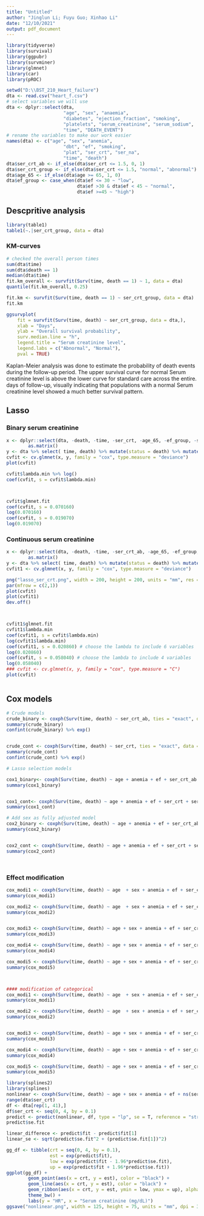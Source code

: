 ```yaml
---
title: "Untitled"
author: "Jinglun Li; Fuyu Guo; Xinhao Li"
date: "12/10/2021"
output: pdf_document
---
```


```r
library(tidyverse)
library(survival)
library(ggpubr)
library(survminer)
library(glmnet)
library(car)
library(pROC)
```


```r
setwd("D:\\BST_210_Heart_failure")
dta <- read.csv("heart_f.csv")
# select variables we will use
dta <- dplyr::select(dta,
                     "age", "sex", "anaemia",
                     "diabetes", "ejection_fraction", "smoking",
                     "platelets", "serum_creatinine", "serum_sodium",
                     "time", "DEATH_EVENT")
# rename the variables to make our work easier
names(dta) <- c("age", "sex", "anemia",
                     "dbt", "ef", "smoking",
                     "plat", "ser_crt", "ser_na",
                     "time", "death")
dta$ser_crt_ab <- if_else(dta$ser_crt <= 1.5, 0, 1)
dta$ser_crt_group <- if_else(dta$ser_crt <= 1.5, "normal", "abnormal")
dta$age_65 <- if_else(dta$age >= 65, 1, 0)
dta$ef_group <- case_when(dta$ef <= 30 ~ "low",
                          dta$ef >30 & dta$ef < 45 ~ "normal",
                          dta$ef >=45 ~ "high")
```



## Descpritive analysis 
```r
library(table1)
table1(~.|ser_crt_group, data = dta)
```

### KM-curves

```r
# checked the overall person times
sum(dta$time)
sum(dta$death == 1)
median(dta$time)
fit.km_overall <- survfit(Surv(time, death == 1) ~ 1, data = dta)
quantile(fit.km_overall, 0.25)
```


```r
fit.km <- survfit(Surv(time, death == 1) ~ ser_crt_group, data = dta)
fit.km
```


```r
ggsurvplot(
    fit = survfit(Surv(time, death) ~ ser_crt_group, data = dta,),
    xlab = "Days", 
    ylab = "Overall survival probability",
    surv.median.line = "h",
    legend.title = "Serum creatinine level",
    legend.labs = c("Abnormal", "Normal"),
    pval = TRUE)
```


Kaplan-Meier analysis was done to estimate the probability of death events during the follow-up period. The upper survival curve for normal Serum creatinine level is above the lower curve for standard care across the entire. days of follow-up, visually indicating that populations with a normal Serum creatinine level showed a much better survival pattern. 


## Lasso

### Binary serum creatinine
```r
x <- dplyr::select(dta, -death, -time, -ser_crt, -age_65, -ef_group, -ser_crt_group) %>% 
        as.matrix() 
y <- dta %>% select( time, death) %>% mutate(status = death) %>% mutate(death = NULL) %>% as.matrix() 
cvfit <- cv.glmnet(x, y, family = "cox", type.measure = "deviance")
plot(cvfit)

cvfit$lambda.min %>% log()
coef(cvfit, s = cvfit$lambda.min)



cvfit$glmnet.fit
coef(cvfit, s = 0.070160)
log(0.070160)
coef(cvfit, s = 0.019070)
log(0.019070)
```


### Continuous serum creatinine
```r
x <- dplyr::select(dta, -death, -time, -ser_crt_ab, -age_65, -ef_group, -ser_crt_group) %>% 
        as.matrix() 
y <- dta %>% select( time, death) %>% mutate(status = death) %>% mutate(death = NULL) %>% as.matrix() 
cvfit1 <- cv.glmnet(x, y, family = "cox", type.measure = "deviance")

png("lasso_ser_crt.png", width = 200, height = 200, units = "mm", res = 300)
par(mfrow = c(2,1))
plot(cvfit)
plot(cvfit1)
dev.off()



cvfit1$glmnet.fit
cvfit1$lambda.min
coef(cvfit1, s = cvfit$lambda.min)
log(cvfit1$lambda.min)
coef(cvfit1, s = 0.020860) # choose the lambda to include 6 variables
log(0.020860)
coef(cvfit, s = 0.058040) # choose the lambda to include 4 variables
log(0.058040)
### cvfit <- cv.glmnet(x, y, family = "cox", type.measure = "C")
plot(cvfit)



```


## Cox models

```r
# Crude models
crude_binary <- coxph(Surv(time, death) ~ ser_crt_ab, ties = "exact", data = dta)
summary(crude_binary)
confint(crude_binary) %>% exp()


crude_cont <- coxph(Surv(time, death) ~ ser_crt, ties = "exact", data = dta)
summary(crude_cont)
confint(crude_cont) %>% exp()

# Lasso selection models

cox1_binary<- coxph(Surv(time, death) ~ age + anemia + ef + ser_crt_ab + ser_na, ties = "exact", data = dta)
summary(cox1_binary)


cox1_cont<- coxph(Surv(time, death) ~ age + anemia + ef + ser_crt + ser_na, ties = "exact", data = dta)
summary(cox1_cont)

# Add sex as fully adjusted model
cox2_binary <- coxph(Surv(time, death) ~ age + anemia + ef + ser_crt_ab + ser_na + sex, ties = "exact", data = dta)
summary(cox2_binary)


cox2_cont <- coxph(Surv(time, death) ~ age + anemia + ef + ser_crt + ser_na + sex, ties = "exact", data = dta)
summary(cox2_cont)




```

### Effect modification

```r

cox_modi1 <- coxph(Surv(time, death) ~ age  + sex + anemia + ef + ser_crt + ser_na + ser_crt*age, ties = "exact", data = dta)
summary(cox_modi1)

cox_modi2 <- coxph(Surv(time, death) ~ age  + sex + anemia + ef + ser_crt + ser_na + ser_crt*sex, ties = "exact", data = dta)
summary(cox_modi2)


cox_modi3 <- coxph(Surv(time, death) ~ age + sex + anemia + ef + ser_crt + ser_na + ser_crt*anemia, ties = "exact", data = dta)
summary(cox_modi3)

cox_modi4 <- coxph(Surv(time, death) ~ age + sex + anemia + ef + ser_crt + ser_na + ser_crt*ef, ties = "exact", data = dta)
summary(cox_modi4)

cox_modi5 <- coxph(Surv(time, death) ~ age + sex + anemia + ef + ser_crt + ser_na + ser_crt*ser_na, ties = "exact", data = dta)
summary(cox_modi5)




```


```r
#### modification of categorical 
cox_modi1 <- coxph(Surv(time, death) ~ age  + sex + anemia + ef + ser_crt_ab + ser_na + ser_crt_ab:age, ties = "exact", data = dta)
summary(cox_modi1)

cox_modi2 <- coxph(Surv(time, death) ~ age  + sex + anemia + ef + ser_crt_ab + ser_na + ser_crt_ab:sex, ties = "exact", data = dta)
summary(cox_modi2)


cox_modi3 <- coxph(Surv(time, death) ~ age + sex + anemia + ef + ser_crt_ab + ser_na + ser_crt_ab:anemia, ties = "exact", data = dta)
summary(cox_modi3)

cox_modi4 <- coxph(Surv(time, death) ~ age + sex + anemia + ef + ser_crt_ab + ser_na + ser_crt_ab:ef, ties = "exact", data = dta)
summary(cox_modi4)

cox_modi5 <- coxph(Surv(time, death) ~ age + sex + anemia + ef + ser_crt_ab + ser_na + ser_crt_ab:ser_na, ties = "exact", data = dta)
summary(cox_modi5)
```





```r
library(splines2)
library(splines)
nonlinear <- coxph(Surv(time, death) ~ age + sex + anemia + ef + ns(ser_crt, df = 3) + ser_na, ties = "exact", data = dta)
range(dta$ser_crt)
df <- dta[rep(1, 41),]
df$ser_crt <- seq(0, 4, by = 0.1)
predict <- predict(nonlinear, df, type = "lp", se = T, reference = "strata")
predict$se.fit

linear_differece <- predict$fit - predict$fit[1]
linear_se <- sqrt(predict$se.fit^2 + (predict$se.fit[1])^2)

gg_df <- tibble(crt = seq(0, 4, by = 0.1),
                est = exp(predict$fit),
                low = exp(predict$fit - 1.96*predict$se.fit),
                up = exp(predict$fit + 1.96*predict$se.fit))
ggplot(gg_df) + 
        geom_point(aes(x = crt, y = est), color = "black") + 
        geom_line(aes(x = crt, y = est), color = "black") + 
        geom_ribbon(aes(x = crt, y = est, ymin = low, ymax = up), alpha = 0.5, fill = "red") +
        theme_bw() + 
        labs(y = "HR", x = "Serum creatinine (mg/dL)")
ggsave("nonlinear.png", width = 125, height = 75, units = "mm", dpi = 300)
```
